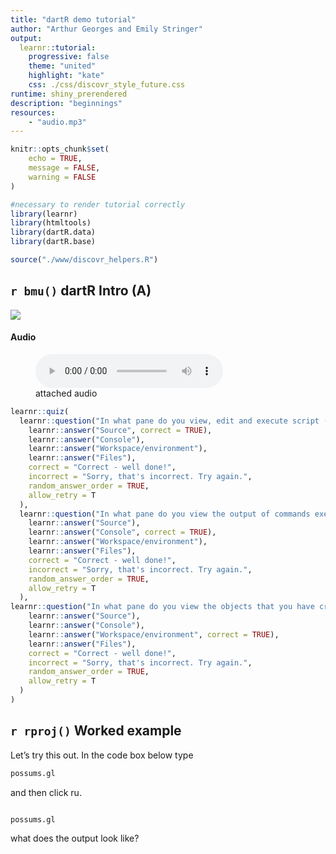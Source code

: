 ```yaml
---
title: "dartR demo tutorial"
author: "Arthur Georges and Emily Stringer"
output:
  learnr::tutorial:
    progressive: false
    theme: "united"
    highlight: "kate"
    css: ./css/discovr_style_future.css
runtime: shiny_prerendered
description: "beginnings"
resources: 
    - "audio.mp3"
---
```


<html lang="en">

```r
knitr::opts_chunk$set(
	echo = TRUE,
	message = FALSE,
	warning = FALSE
)

#necessary to render tutorial correctly
library(learnr) 
library(htmltools)
library(dartR.data)
library(dartR.base)

source("./www/discovr_helpers.R")
```

## `r bmu()` dartR Intro [(A)]{.lbl}

![](https://www.youtube.com/watch?v=63m2z6Wrnbc&ab_channel=dartR)

#### Audio

![attached audio](./www/audio.wav)


```r
learnr::quiz(
  learnr::question("In what pane do you view, edit and execute script (or **R** Markdown) files?",
    learnr::answer("Source", correct = TRUE),
    learnr::answer("Console"),
    learnr::answer("Workspace/environment"),
    learnr::answer("Files"),
    correct = "Correct - well done!",
    incorrect = "Sorry, that's incorrect. Try again.",
    random_answer_order = TRUE,
    allow_retry = T
  ),
  learnr::question("In what pane do you view the output of commands executed from a script file?",
    learnr::answer("Source"),
    learnr::answer("Console", correct = TRUE),
    learnr::answer("Workspace/environment"),
    learnr::answer("Files"),
    correct = "Correct - well done!",
    incorrect = "Sorry, that's incorrect. Try again.",
    random_answer_order = TRUE,
    allow_retry = T
  ),
learnr::question("In what pane do you view the objects that you have created in **R**?",
    learnr::answer("Source"),
    learnr::answer("Console"),
    learnr::answer("Workspace/environment", correct = TRUE),
    learnr::answer("Files"),
    correct = "Correct - well done!",
    incorrect = "Sorry, that's incorrect. Try again.",
    random_answer_order = TRUE,
    allow_retry = T
  )
)
```

## `r rproj()` Worked example

Let's try this out. In the code box below type

```r
possums.gl
```

and then click ![run code button](./images/learnr_run_code.png){height="1em"}.

```r

```

```r
possums.gl
```

what does the output look like?